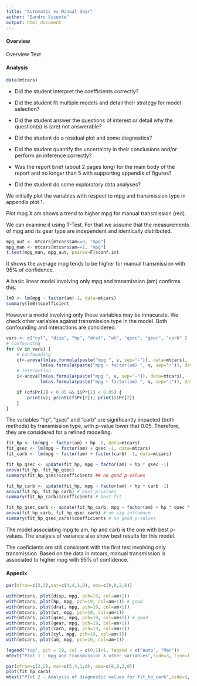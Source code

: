 ```yaml
---
title: "Automatic vs Manual Gear"
author: "Sandro Vicente"
output: html_document
---
```


#### Overview

Overview Text

#### Analysis

```r
data(mtcars)
```

* Did the student interpret the coefficients correctly?

* Did the student fit multiple models and detail their strategy for model selection?

* Did the student answer the questions of interest or detail why the question(s) is (are) not answerable?

* Did the student do a residual plot and some diagnostics?
    
* Did the student quantify the uncertainty in their conclusions and/or perform an inference correctly?

* Was the report brief (about 2 pages long) for the main body of the report and no longer than 5 with supporting appendix of figures?


* Did the student do some exploratory data analyses?

We initially plot the variables with respect to mpg and transmission type in appendix plot 1.

Plot mpg X am shows a trend to higher mpg for manual transmission (red).

We can examine it using T-Test. For that we assume that the measurements of mpg and its gear type are independent and identically distributed.

```r
mpg_aut <- mtcars[mtcars$am==0, "mpg"]
mpg_man <- mtcars[mtcars$am==1, "mpg"]
t.test(mpg_man, mpg_aut, paired=F)$conf.int
```

It shows the average mpg tends to be higher for manual transmission with 95% of confidence.

A basic linear model involving only mpg and transmission (am) confirms this.

```r
lm0 <- lm(mpg ~ factor(am)-1, data=mtcars)
summary(lm0)$coefficient
```

However a model involving only these variables may be innacurate. We check other variables against transmission type in the model. Both confounding and interactions are considered.

```r
vars <- c("cyl", "disp", "hp", "drat", "wt", "qsec", "gear", "carb" )
# Confounding
for (v in vars) {
    # confounding
    cf<-anova(lm(as.formula(paste("mpg ", v, sep="~")), data=mtcars),
             lm(as.formula(paste("mpg ~ factor(am) ", v, sep="+")), data=mtcars))
    # interaction
    i<-anova(lm(as.formula(paste("mpg ", v, sep="~")), data=mtcars),
             lm(as.formula(paste("mpg ~ factor(am) ", v, sep=":")), data=mtcars))

    if (cf$Pr[2] < 0.05 && i$Pr[2] < 0.05) {
        print(v); print(cf$Pr[2]); print(i$Pr[2])
    }
}
```

The variables "hp", "qsec" and "carb" are significantly impacted (both methods) by transmission type, with p-value lower that 0.05. Therefore, they are considered for a refined modelling.

```r
fit_hp <- lm(mpg ~ factor(am) + hp -1, data=mtcars)
fit_qsec <- lm(mpg ~ factor(am) + qsec -1, data=mtcars)
fit_carb <- lm(mpg ~ factor(am) + factor(carb) -1, data=mtcars)

fit_hp_qsec <- update(fit_hp, mpg ~ factor(am) + hp * qsec -1)
anova(fit_hp, fit_hp_qsec) 
summary(fit_hp_qsec)$coefficients ## no good p-values

fit_hp_carb <- update(fit_hp, mpg ~ factor(am) + hp * carb -1)
anova(fit_hp, fit_hp_carb) # best p-values
summary(fit_hp_carb)$coefficients # best fit

fit_hp_qsec_carb <- update(fit_hp_carb, mpg ~ factor(am) + hp * qsec * carb -1)
anova(fit_hp_carb, fit_hp_qsec_carb) # no sig influence
summary(fit_hp_qsec_carb)$coefficients # no good p-values
```

The model associating mpg to am, hp and carb is the one with best p-values. The analysis of variance also show best results for this model.

The coeficients are still consistent with the first test involving only transmission. Based on the data in mtcars, manual transmission is associated to higher mpg with 95% of confidence.  

#### Appedix

```r
par(mfrow=c(3,3),mar=c(4,4,1,0), oma=c(0,0,2,0))

with(mtcars, plot(disp, mpg, pch=19, col=am+1))
with(mtcars, plot(hp, mpg, pch=19, col=am+1)) # good
with(mtcars, plot(drat, mpg, pch=19, col=am+1))
with(mtcars, plot(wt, mpg, pch=19, col=am+1))
with(mtcars, plot(qsec, mpg, pch=19, col=am+1)) # good
with(mtcars, plot(gear, mpg, pch=19, col=am+1))
with(mtcars, plot(carb, mpg, pch=19, col=am+1))
with(mtcars, plot(cyl, mpg, pch=19, col=am+1))
with(mtcars, plot(am, mpg, pch=19, col=am+1))

legend("top", pch = 19, col = c(0,1)+1, legend = c("Auto", "Man"))
mtext("Plot 1 - mpg and transmission X other variables",side=3, line=1, outer=TRUE)

par(mfrow=c(2,2), mar=c(5,4,1,0), oma=c(0,0,2,0))
plot(fit_hp_carb) 
mtext("Plot 2 - Analysis of diagnostic values for fit_hp_carb",side=3, line=1, outer=TRUE)

```